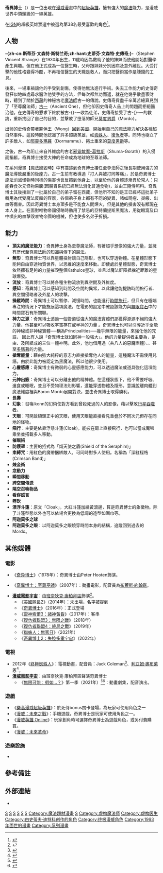 {{refimprove|time=2013-10-27T04:40:30+00:00}}
{{noteTA
|G1=美国漫画
|G2=Movie
|G3=Show
|1=zh-cn:本尼迪克特·康伯巴奇; zh-tw:班奈狄克·康柏拜區; zh-hk:班尼狄·甘巴貝治;
|2=zh-cn:王; zh-tw:王; zh-hk:老王;
|3=zh-tw:多瑪暮; zh-hk:多瑪姆;
|4=zh-cn:斯蒂芬;zh-hant:史蒂芬;
|5=zh-cn:斯特兰奇;zh-hant:史傳奇;
|6=zh-cn:奇异博士2：疯狂多元宇宙; zh-hk:奇異博士2：失控多元宇宙; zh-tw:奇異博士2：失控多重宇宙;
}}
{{Otheruses|subject=漫威漫畫中的虛構超級英雄|other=2016年同名改編電影|奇异博士 (电影)}}
{{Infobox comics character
|image= Doctor Strange.jpg
|converted=y
|caption=
|character_name=奇異博士<br>Doctor Strange
|real_name=史蒂芬·史傳奇<br>Stephen Vincent Strange
|species=[[人類|人類]]
|publisher=[[漫威漫畫|漫威漫畫]]
|debut=《{{link-en|奇異故事|Strange Tales}}》第110期（1963年7月）
|creators=[[史丹·李|史丹·李]]<br>[[史蒂夫·迪特科|史蒂夫·迪特科]]
|alliances=[[新復仇者|新復仇者]]〈New Avengers〉<br>
[[復仇者_(漫畫)|復仇者聯盟]]〈Avengers〉<br/>
[[捍衛者聯盟|捍衛者聯盟]]〈Defenders〉<br/>
{{link-en|秘密防衛者 (漫畫)|Secret Defenders|秘密防衛者}}〈Secret Defenders〉<br/>
{{link-en|午夜之子 (漫畫)|Midnight Sons|午夜之子}}〈Midnight Sons〉<br/>
[[光明會_(漫威漫畫)|光明會]]〈Illuminati〉<br/>
{{link-en|秩序 (漫畫)|The Order (comics)|秩序}}〈The Order〉
|aliases=至尊魔法師〈Sorcerer Supreme〉<br/>
神秘藝術大師〈Master of the Mystic Arts〉<br/>
黑魔法大師〈Master of Black Magic〉
|powers=精通各種魔法<br />
天才級的智力<br />
高超的格鬥技巧<br />
神經外科手術權威
}}

'''奇異博士'''（{{lang-en|Doctor Strange}}）是一位出現在[[漫威漫畫|漫威漫畫]]中的[[超級英雄|超級英雄]]，擁有強大的[[魔法|魔法]]能力，是漫威世界中領頭級的一線英雄。

在[[IGN|IGN]]的超級英雄票選中被選為第38名最受喜歡的角色<ref>{{cite web |url=http://www.ign.com/top/comic-book-heroes/38 |title=Dr. Strange - #38 Top Comic Book Heroes |publisher=IGN |date= |accessdate=2011-07-17 |archive-date=2012-01-27 |archive-url=https://www.webcitation.org/64zufehnw?url=http://www.ign.com/top/comic-book-heroes/3 |dead-url=no }}</ref>。

== 人物 ==
'''-{zh-cn:斯蒂芬·文森特·斯特兰奇;zh-hant:史蒂芬·文森特·史傳奇;}-'''（Stephen Vincent Strange）在1930年出生，11歲時因為救助了他的妹妹而使他開始對醫學產生興趣。但在他正式成為一位醫生時，父母跟妹妹分別因病及意外離世。大受打擊的他性格變得冷酷，不再相信醫生的天職是救人，而只把醫術當作是賺錢的工具。

後來，一場車禍讓他的手受到創傷，使得他無法進行手術。失去工作能力的史傳奇發狂似地四處尋求醫治他雙手的方法，但每次都無功而返，就在他幾乎散盡家財時，聽到了關於[[西藏|西藏]]的神秘古老[[魔法師|魔法師]]古一的傳說。史傳奇費盡千辛萬苦總算見到了「至尊魔法師」[[古一_(漫畫)|古一]]（Ancient One），但他卻因史傳奇人品上的問題而拒絕醫治他。在史傳奇的懇求下終於被古-{}-一收為徒弟，史傳奇接受了古-{}-一的教誨，重新找回了自己的目的，並擊敗了墮落的師兄[[莫度男爵|莫度男爵]]（Mordo）。

出师的史傳奇帶著夥伴[[王_(漫威漫畫)|王]]（Wong）回到[[美國|美國]]，開始用自己的魔法能力解決各種超自然事件。這段時間他認識了許多超級英雄，如[[蜘蛛人|蜘蛛人]]、[[復仇者|復仇者]]等。同時也樹立了許多敵人，如[[邪靈|邪靈]][[多瑪暮|多瑪暮]]（Dormammu）、捲土重來的[[莫度男爵|莫度男爵]]等。

之後，古一為阻止來自外維度的古老[[邪靈|邪靈]][[欰魔-葛拉斯|欰魔-葛拉斯]]（Shuma-Gorath）的入侵而捐軀，奇異博士接受大神{{le|維山帝|Vishanti}}的任命成為地球的至尊法師。

在系列漫畫【魔法崩毀時】中有描述到奇異博士接任至尊法師之後長期使用強力的魔法導致嚴重的後座力。古一生前有教導過『打人與被打同等痛』，於是奇異博士施法消滅怪物時同樣的傷害也會反饋到他身上，以至於他的身體逐漸異於常人：只能吞食次元怪物果腹(因腸胃系統已經無法消化普通食物)，並由王隨侍照料。奇異博士其後接訓了一批屬於自己的弟子留在西藏，但他所不知的是王已經將這批弟子轉用為代受魔法反饋的容器，各個弟子身上都有不同的變異，諸如畸瘤、燙瘢、出血等傷害。因此奇異博士本身頂多是不能食人間煙火，但是其他的損害沒有顯現在本人身上。在面對唯物帝國侵略時動用了禁忌的亞特蘭提斯黑魔法，用從眼窩及口中噴出的血擊毀唯物帝國的機械，但也使多名弟子折損。

== 能力 ==
*'''頂尖的魔法能力'''：奇異博士身為至尊魔法師，有著超乎想像的強大力量，並擁有歷代至尊魔法師的知識與傳下的魔法。
*'''無形'''：奇異博士可以靠星體投射讓自己隱形，也可以穿透物體。在星體形態下能夠自由穿透物質世界，以思維的速度來移動。即使處於星體型態，奇異博士依然擁有足夠的力量摧毀整個Kathulos星球，並且以魔法屏障抵擋近距離的星球爆發。
*'''流放'''：奇異博士可以將各種生物流放到異空間及外維度。
*'''感知'''：奇異博士可以感知到時間及空間的異常，以此讓他能提防時間旅行者、異空間侵略者及外星人的攻擊。
*'''操縱時間'''：奇異博士可以暫停、減慢時間，也能進行[[時間旅行|時間旅行]]，但只有在極端專注的情況下才能施展這項魔法，在電影的設定中確認該能力與[[無限寶石|無限寶石]]中的時間寶石有所關聯。
*'''神力之源'''：奇異博士透過一個管道從強大的魔法實體們那獲得源源不絕的強大力量，他甚至可以吸收宇宙存在或半神的力量 。奇異博士也可以引導近乎全能的神秘或非神秘實體──稱為Principalities──幾乎無限的能量，來強化他的咒語， 因此有人說「奇異博士就如同神一般強大」。他的力量提供者主要為{{le|維山帝|Vishanti}}，是由{{link-en|阿迦莫多|Agamotto}}、{{link-en|霍戈斯|Hoggoth}}及{{link-en|歐希特|Oshtur}}所組成的三位一體神明。此外，他也借用過{{link-en|歐克泰森斯|List of Marvel Comics demons:The Octessence}}（共八人的惡魔團體）、{{le|佐姆 (漫畫)|Zom|佐姆}}、{{le|撒旦尼許 (漫畫)|Satannish|撒旦尼許}}甚至[[多瑪暮|多瑪暮]]的力量。
*'''搶奪能量'''：藉由強大純粹的意志力直接搶奪他人的能量，這種魔法不需使用咒語。由於此能力被認定為黑魔法，所以他很少使用。
*'''心靈感應'''：奇異博士有微弱的心靈感應能力，可以透過魔法或道具強化這項能力。
*'''元神出竅'''：奇異博士可以分離出他的精神體。在這種狀態下，他不需要呼吸、進食或睡眠，並且不受物理法則影響，還能穿透物體及隱形。意識脫離肉體到魔法維度裡與Baron Mordo展開對決，並由奇異博士取得勝利。
*'''長壽'''
*'''幻象'''：召喚Ikonn的幻術使對方看到曾殺死過的人的影像，藉以擊敗[[行星吞噬者|行星吞噬者]]。
*'''天眼'''：可開啟額頭正中的天眼，使用天眼能直接看見重疊於不同次元但存在同地的怪物。
*'''飛行'''：主要是依靠浮懸斗篷(Cloak)，能披在肩上直接飛行，也可以當成魔毯乘坐並搭載多人移動。
*'''催眠術'''
*'''防護罩'''：主要的招式為「熾天使之盾(Shield of the Seraphim)」
*'''束縛咒'''：用紅色的魔帶捆綁敵人，可同時對多人使用。名稱為「深紅桎梏(Crimson Band)」
*'''煉金術'''
*'''念動力'''
*'''瞬間移動'''
*'''跨空間傳送'''
*'''隔空召喚物品'''
*'''看穿謊言'''
*'''劈砍'''
*'''漂浮斗篷'''：原文「Cloak」，大紅斗篷加繡黃滾邊，算是奇異博士的象徵物。除了斗篷型態以外也可以依場合更換為低調的造型如圍巾等。
*'''阿迦莫多之球'''
*'''阿迦莫多之眼'''：以阿迦莫多之眼燒穿時間本身的結構，追蹤回到過去的Mordo。

== 其他媒體 ==
=== 電影 ===
*《[[奇异博士_(电视电影)|奇异博士]]》（1978年）：奇異博士由Peter Hooten飾演。

*《[[奇異博士：至尊巫師|奇異博士：至尊巫師]]》（2007年）：動畫電影，配音員為[[布萊斯·約翰遜|布萊斯·約翰遜]]。

*'''[[漫威電影宇宙|漫威電影宇宙]]'''：由[[班奈狄克·康柏拜區|班奈狄克·康柏拜區]]飾演{{Link-en|斯蒂芬·斯特兰奇 (漫威电影宇宙)|Stephen Strange (Marvel Cinematic Universe)|奇異博士}}<ref name="CumberbatchOfficial">{{cite web|url=http://marvel.com/news/movies/23754/benedict_cumberbatch_to_play_doctor_strange|title=Benedict Cumberbatch to play Doctor Strange|last=Strom|first=Marc|publisher=[[Marvel_Comics|Marvel.com]]|date=2014-12-04|accessdate=2014-12-04|archiveurl=https://archive.is/20141204225209/http://marvel.com/news/movies/23754/benedict_cumberbatch_to_play_doctor_strange|archivedate=2014-12-04|deadurl=no}}</ref>。
**《[[美國隊長2|美國隊長2]]》（2014年）：未出場，名字被提到
**《[[奇異博士_(電影)|奇異博士]]》（2016年）：正式登場
**《[[雷神索爾3：諸神黃昏|雷神索爾3：諸神黃昏]]》（2017年）：客串
**《[[復仇者聯盟3：無限之戰|復仇者聯盟3：無限之戰]]》（2018年）
**《[[復仇者聯盟4：終局之戰|復仇者聯盟4：終局之戰]]》（2019年）
**《[[蜘蛛人：無家日|蜘蛛人：無家日]]》（2021年）
**《[[奇異博士2：失控多重宇宙|奇異博士2：失控多重宇宙]]》（2022年）

=== 電視 ===
*2012年《[[終極蜘蛛俠_(動畫)|終極蜘蛛人]]》：電視動畫，配音員：Jack Coleman<ref name="Stranger in a Strange Land">{{cite episode|title=Stranger in a Strange Land|series=Hulk and the Agents of S.M.A.S.H.|serieslink= Hulk and the Agents of S.M.A.S.H. |credits= Fausett, Dan (director); Auman, Brandon (writer)|network=Disney XD|season=1|number=20|airdate=2014-03-30}}</ref>、[[利亞姆·奧布萊恩|利亞姆·奧布萊恩]]<ref>{{cite episode|title=Miles From Home|series=Ultimate Spider-Man|network=Disney XD|season=4|number=3|airdate=2016-02-28}}</ref>。
*'''[[漫威電影宇宙|漫威電影宇宙]]'''：由班奈狄克·康柏拜區聲演奇異博士
** 《[[無限可能：假如…？|無限可能：假如…？]]》第一季（2021年）<ref name="FullCast">{{Cite web |last=Campbell |first=Scott |date=2021-08-01 |title=Here Are All the Marvel Actors Doing Voices in 'What If...?' |url=https://collider.com/marvel-what-if-voice-cast-explained/ |url-status=no |archive-url=https://web.archive.org/web/20210802020126/https://collider.com/marvel-what-if-voice-cast-explained/ |archive-date=2021-08-02 |access-date=2021-08-01 |website=[[Collider_(website)|Collider]] |language=en-US }}</ref><ref name="MarvelLegends">{{Cite web |last=Huang |first=Nina |date=2021-07-29 |title=Hasbro unveils new figurines for Marvel's What If...?, including Chadwick Boseman's T'Challa Star-Lord |url=https://ew.com/tv/marvel-what-if-disney-plus-hasbro-legends-figurine/ |url-status=no |archive-url=https://web.archive.org/web/20210729230754/https://ew.com/tv/marvel-what-if-disney-plus-hasbro-legends-figurine/ |archive-date=2021-07-29 |access-date=2021-07-29 |website=[[Entertainment_Weekly|Entertainment Weekly]] |language=en-US }}</ref>：動畫劇集，配音演出。

=== 遊戲 ===
*《[[樂高漫威超級英雄|樂高漫威超級英雄]]》：於死侍bonus關卡登場，為玩家可使用角色之一
*《[[漫威：未來之戰|漫威：未來之戰]]》：手機遊戲，奇異博士是玩家可使用角色之一。
*《[[漫威英雄_Online|漫威英雄 Online]]》：玩家創角時可選擇奇異博士為遊戲角色，或另付費購買。
*《[[漫威：未來革命|漫威：未來革命]]》

=== 遊樂設施 ===
* {{link-en|奇異博士：秘法之旅|Doctor Strange: Journey into the Mystic Arts}}

== 參考備註 ==
{{Reflist}}

== 外部連結 ==
* {{Wikia|marvel|Marvel Database|Stephen Strange (Earth-616)}}

{{奇異博士}}
{{復仇者}}

[[Category:復仇者|S]]
[[Category:由斯坦·李创作的角色|S]]
[[Category:1963年首次亮相的漫画角色|S]]
[[Category:漫威漫畫超級英雄|S]]
[[Category:漫威漫畫作品|S]]
[[Category:漫畫角色|S]]
[[Category:魔法題材漫畫|Category:魔法題材漫畫]]
[[Category:超級英雄|S]]
[[Category:虚构魔法师|Category:虚构魔法师]]
[[Category:虚构医生|Category:虚构医生]]
[[Category:由史蒂夫·迪特科创作的角色|Category:由史蒂夫·迪特科创作的角色]]
[[Category:终极漫威角色|Category:终极漫威角色]]
[[Category:1963年面世的漫畫|Category:1963年面世的漫畫]]
[[Category:系列漫畫|Category:系列漫畫]]